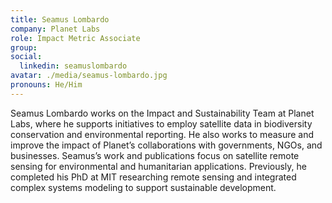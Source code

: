 ```yaml
---
title: Seamus Lombardo
company: Planet Labs
role: Impact Metric Associate
group:
social:
  linkedin: seamuslombardo
avatar: ./media/seamus-lombardo.jpg
pronouns: He/Him
---
```

Seamus Lombardo works on the Impact and Sustainability Team at Planet Labs, where he supports initiatives to employ satellite data in biodiversity conservation and environmental reporting. He also works to measure and improve the impact of Planet’s collaborations with governments, NGOs, and businesses. Seamus’s work and publications focus on satellite remote sensing for environmental and humanitarian applications. Previously, he completed his PhD at MIT researching remote sensing and integrated complex systems modeling to support sustainable development.